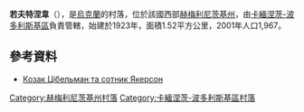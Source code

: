 {{coord|48|40|11|N|26|37|10|E|scale:100000|display=title}}

'''若夫特涅韋'''（{{lang-uk|Мукша Китайгородська}}），是[[烏克蘭|烏克蘭]]的村落，位於該國西部[[赫梅利尼茨基州|赫梅利尼茨基州]]，由[[卡緬涅茨-波多利斯基區|卡緬涅茨-波多利斯基區]]負責管轄，始建於1923年，面積1.52平方公里，2001年人口1,967。

==參考資料==
* [http://geroika.org.ua/armiyaunr-jevreji/ Козак Цібельман та сотник Якерсон]

{{DEFAULTSORT:Жовтневе}}
[[Category:赫梅利尼茨基州村落|Category:赫梅利尼茨基州村落]]
[[Category:卡緬涅茨-波多利斯基區村落|Category:卡緬涅茨-波多利斯基區村落]]


{{Khmelnytskyi-geo-stub}}